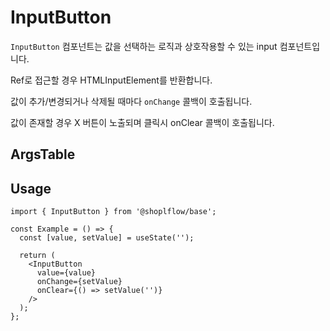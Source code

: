 
<Meta of={InputButtonStories} />

# InputButton

`InputButton` 컴포넌트는 값을 선택하는 로직과 상호작용할 수 있는 input 컴포넌트입니다.

Ref로 접근할 경우 HTMLInputElement를 반환합니다.

값이 추가/변경되거나 삭제될 때마다 `onChange` 콜백이 호출됩니다.

값이 존재할 경우 X 버튼이 노출되며 클릭시 onClear 콜백이 호출됩니다.

<Canvas of={InputButtonStories.Playground} />


## ArgsTable

<ArgsTable of={InputButton} />

## Usage

```tsx
import { InputButton } from '@shoplflow/base';

const Example = () => {
  const [value, setValue] = useState('');

  return (
    <InputButton
      value={value}
      onChange={setValue}
      onClear={() => setValue('')}
    />
  );
};
```

